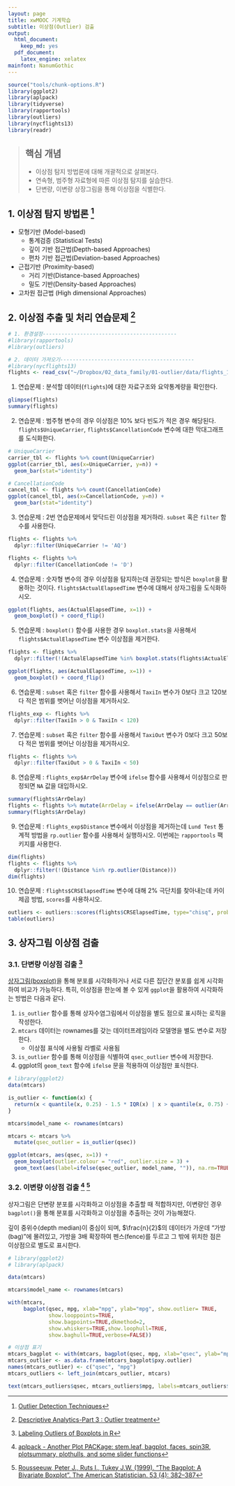 ```yaml
---
layout: page
title: xwMOOC 기계학습
subtitle: 이상점(Outlier) 검출
output:
  html_document: 
    keep_md: yes
  pdf_document:
    latex_engine: xelatex
mainfont: NanumGothic
---
```


``` r
source("tools/chunk-options.R")
library(ggplot2)
library(aplpack)
library(tidyverse)
library(rapportools)
library(outliers)
library(nycflights13)
library(readr)
```
 
> ## 핵심 개념 {.objectives}
>
> * 이상점 탐지 방법론에 대해 개괄적으로 살펴본다.
> * 연속형, 범주형 자료형에 따른 이상점 탐지를 실습한다.
> * 단변량, 이변량 상장그림을 통해 이상점을 식별한다.

## 1. 이상점 탐지 방법론 [^outlier-detection-techniques]

[^outlier-detection-techniques]: [Outlier Detection Techniques](http://www.dbs.ifi.lmu.de/~zimek/publications/KDD2010/kdd10-outlier-tutorial.pdf)

- 모형기반 (Model-based) 
    - 통계검증 (Statistical Tests)
    - 깊이 기반 접근법(Depth-based Approaches)
    - 편차 기반 접근법(Deviation-based Approaches)
- 근접기반 (Proximity-based)
    - 거리 기반(Distance-based Approaches)
    - 밀도 기반(Density-based Approaches)
- 고차원 접근법 (High dimensional Approaches)


## 2. 이상점 추출 및 처리 연습문제 [^r-exercise-outlier] 

[^r-exercise-outlier]: [Descriptive Analytics-Part 3 : Outlier treatment](http://r-exercises.com/2016/11/10/descriptive-analytics-part-3-outlier-treatment/)

``` r
# 1. 환경설정-------------------------------------------
#library(rapportools)
#library(outliers)

# 2. 데이터 가져오기-------------------------------------------
#library(nycflights13)
flights <- read_csv("~/Dropbox/02_data_family/01-outlier/data/flights_1_pcnt.csv")
```

1. 연습문제 : 분석할 데이터(`flights`)에 대한 자료구조와 요약통계량을 확인한다.

``` r
glimpse(flights)
summary(flights)
```

2. 연습문제 : 범주형 변수의 경우 이상점은 10% 보다 빈도가 적은 경우 해당된다. 
`flights$UniqueCarrier`, `flights$CancellationCode` 변수에 대한 막대그래프를 도식화한다.

``` r
# UniqueCarrier
carrier_tbl <- flights %>% count(UniqueCarrier)
ggplot(carrier_tbl, aes(x=UniqueCarrier, y=n)) + 
  geom_bar(stat="identity")

# CancellationCode
cancel_tbl <- flights %>% count(CancellationCode)
ggplot(cancel_tbl, aes(x=CancellationCode, y=n)) + 
  geom_bar(stat="identity")
```

3. 연습문제 : 2번 연습문제에서 맞닥드린 이상점을 제거하라. `subset` 혹은 `filter` 함수를 사용한다.

``` r
flights <- flights %>% 
  dplyr::filter(UniqueCarrier != 'AQ')

flights <- flights %>% 
  dplyr::filter(CancellationCode != 'D')
```

4. 연습문제 : 숫자형 변수의 경우 이상점을 탐지하는데 권장되는 방식은 `boxplot`을 활용하는 것이다.
`flights$ActualElapsedTime` 변수에 대해서 상자그림을 도식화하시오.

``` r
ggplot(flights, aes(ActualElapsedTime, x=1)) +
  geom_boxplot() + coord_flip()
```

5. 연습문제 : `boxplot()` 함수를 사용한 경우 `boxplot.stats`을 사용해서 `flights$ActualElapsedTime` 변수 이상점을 제거한다.

``` r
flights <- flights %>% 
  dplyr::filter(!(ActualElapsedTime %in% boxplot.stats(flights$ActualElapsedTime)$out))

ggplot(flights, aes(ActualElapsedTime, x=1)) +
  geom_boxplot() + coord_flip()
```

6. 연습문제 : `subset` 혹은 `filter` 함수를 사용해서 `TaxiIn` 변수가 0보다 크고 120보다 적은 범위를 벗어난 이상점을 제거하시오.

``` r
flights_exp <- flights %>% 
  dplyr::filter(TaxiIn > 0 & TaxiIn < 120)
```

7. 연습문제 : `subset` 혹은 `filter` 함수를 사용해서 `TaxiOut` 변수가 0보다 크고 50보다 적은 범위를 벗어난 이상점을 제거하시오.

``` r
flights <- flights %>% 
  dplyr::filter(TaxiOut > 0 & TaxiIn < 50)
```

8. 연습문제 : `flights_exp$ArrDelay` 변수에 `ifelse` 함수를 사용해서 이상점으로 판정되면 `NA` 값을 대입하시오.

``` r
summary(flights$ArrDelay)
flights <- flights %>% mutate(ArrDelay = ifelse(ArrDelay == outlier(ArrDelay), NA, ArrDelay))
summary(flights$ArrDelay)
```

9. 연습문제 : `flights_exp$Distance` 변수에서 이상점을 제거하는데 `Lund Test` 통계적 방법을 `rp.outlier` 함수를 사용해서 실행하시오.
이번에는 `rapportools` 팩키지를 사용한다.

``` r
dim(flights)
flights <- flights %>% 
  dplyr::filter(!(Distance %in% rp.outlier(Distance)))
dim(flights)
```

10. 연습문제 : `flights$CRSElapsedTime` 변수에 대해 2% 극단치를 찾아내는데 카이제곱 방법, `scores`를 사용하시오.

``` r
outliers <- outliers::scores(flights$CRSElapsedTime, type="chisq", prob=0.98)
table(outliers)
```

## 3. 상자그림 이상점 검출

### 3.1. 단변량 이상점 검출 [^boxplot-outlier-labeling]

[^boxplot-outlier-labeling]: [Labeling Outliers of Boxplots in R](http://stackoverflow.com/questions/33524669/labeling-outliers-of-boxplots-in-r)

[상자그림(boxplot)](https://ko.wikipedia.org/wiki/상자_수염_그림)을 통해 분포를 시각화하거나 서로 다른 집단간 분포를 쉽게 시각화하여 비교가 가능하다.
특히, 이상점을 한눈에 볼 수 있게 `ggplot`을 활용하여 시각화하는 방법은 다음과 같다.

1. `is_outlier` 함수를 통해 상자수염그림에서 이상점을 별도 점으로 표시하는 로직을 작성한다.
1. `mtcars` 데이터는 rownames를 갖는 데이터프레임이라 모델명을 별도 변수로 저장한다.
    - 이상점 표식에 사용될 라벨로 사용됨
1. `is_outlier` 함수를 통해 이상점을 식별하여 `qsec_outlier` 변수에 저장한다.
1. ggplot의 `geom_text` 함수에 `ifelse` 문을 적용하여 이상점만 표식한다.


``` r
# library(ggplot2) 
data(mtcars)

is_outlier <- function(x) {
  return(x < quantile(x, 0.25) - 1.5 * IQR(x) | x > quantile(x, 0.75) + 1.5 * IQR(x))
}

mtcars$model_name <- rownames(mtcars)

mtcars <- mtcars %>% 
  mutate(qsec_outlier = is_outlier(qsec))

ggplot(mtcars, aes(qsec, x=1)) +
  geom_boxplot(outlier.colour = "red", outlier.size = 3) +
  geom_text(aes(label=ifelse(qsec_outlier, model_name, "")), na.rm=TRUE, hjust=-0.3)
```

### 3.2. 이변량 이상점 검출 [^aplpack-plot] [^bagplot-paper]

[^aplpack-plot]: [aplpack - Another Plot PACKage: stem.leaf, bagplot, faces, spin3R, plotsummary, plothulls, and some slider functions](https://cran.r-project.org/web/packages/aplpack/)

[^bagplot-paper]: [Rousseeuw, Peter J., Ruts I., Tukey J.W. (1999). "The Bagplot: A Bivariate Boxplot". The American Statistician. 53 (4): 382–387](http://venus.unive.it/romanaz/ada2/bagplot.pdf)

상자그림은 단변량 분포를 시각화하고 이상점을 추출할 때 적합하지만, 이변량인 경우 `bagplot()`을 통해 분포를 시각화하고 이상점을 추출하는 것이 가능해졌다.

깊이 중위수(depth median)이 중심이 되며, $\frac{n}{2}$의 데이터가 가운데 "가방(bag)"에 몰려있고, 가방을 3배 확장하여 펜스(fence)를 두르고 그 밖에 위치한 점은 이상점으로 별도로 표시한다.


``` r
# library(ggplot2)
# library(aplpack)

data(mtcars)

mtcars$model_name <- rownames(mtcars)

with(mtcars,
     bagplot(qsec, mpg, xlab="mpg", ylab="mpg", show.outlier= TRUE,
             show.looppoints=TRUE,
             show.bagpoints=TRUE,dkmethod=2,
             show.whiskers=TRUE,show.loophull=TRUE,
             show.baghull=TRUE,verbose=FALSE))

# 이상점 표기
mtcars_bagplot <- with(mtcars, bagplot(qsec, mpg, xlab="qsec", ylab="mpg"))
mtcars_outlier <- as.data.frame(mtcars_bagplot$pxy.outlier)
names(mtcars_outlier) <- c("qsec", "mpg")
mtcars_outliers <- left_join(mtcars_outlier, mtcars)

text(mtcars_outliers$qsec, mtcars_outliers$mpg, labels=mtcars_outliers$model_name, pos=1)
```

